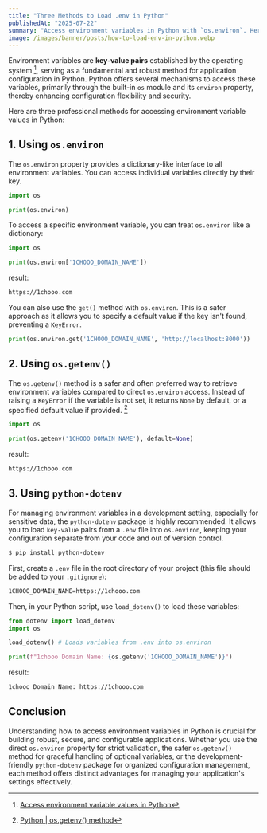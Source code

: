 ```yaml
---
title: "Three Methods to Load .env in Python"
publishedAt: "2025-07-22"
summary: "Access environment variables in Python with `os.environ`. Here are three ways to do it."
image: /images/banner/posts/how-to-load-env-in-python.webp
---
```


Environment variables are **key-value pairs** established by the operating system [^1], serving as a fundamental and robust method for application configuration in Python. Python offers several mechanisms to access these variables, primarily through the built-in `os` module and its `environ` property, thereby enhancing configuration flexibility and security.

Here are three professional methods for accessing environment variable values in Python:

## 1. Using `os.environ`

The `os.environ` property provides a dictionary-like interface to all environment variables. You can access individual variables directly by their key.

```python
import os

print(os.environ)
```

To access a specific environment variable, you can treat `os.environ` like a dictionary:

```python
import os

print(os.environ['1CHOOO_DOMAIN_NAME'])
```

result:

```bash
https://1chooo.com
```

You can also use the `get()` method with `os.environ`. This is a safer approach as it allows you to specify a default value if the key isn't found, preventing a `KeyError`.

```python
print(os.environ.get('1CHOOO_DOMAIN_NAME', 'http://localhost:8000'))
```

## 2. Using `os.getenv()`

The `os.getenv()` method is a safer and often preferred way to retrieve environment variables compared to direct `os.environ` access. Instead of raising a `KeyError` if the variable is not set, it returns `None` by default, or a specified default value if provided. [^2]

```python
import os

print(os.getenv('1CHOOO_DOMAIN_NAME'), default=None)
```

result:

```bash
https://1chooo.com
```

## 3. Using `python-dotenv`

For managing environment variables in a development setting, especially for sensitive data, the `python-dotenv` package is highly recommended. It allows you to load `key-value` pairs from a `.env` file into `os.environ`, keeping your configuration separate from your code and out of version control.

```bash
$ pip install python-dotenv
```

First, create a `.env` file in the root directory of your project (this file should be added to your `.gitignore`):

```bash
1CHOOO_DOMAIN_NAME=https://1chooo.com
```

Then, in your Python script, use `load_dotenv()` to load these variables:

```python
from dotenv import load_dotenv
import os

load_dotenv() # Loads variables from .env into os.environ

print(f"1chooo Domain Name: {os.getenv('1CHOOO_DOMAIN_NAME')}")
```

result:

```bash
1chooo Domain Name: https://1chooo.com
```

## Conclusion

Understanding how to access environment variables in Python is crucial for building robust, secure, and configurable applications. Whether you use the direct `os.environ` property for strict validation, the safer `os.getenv()` method for graceful handling of optional variables, or the development-friendly `python-dotenv` package for organized configuration management, each method offers distinct advantages for managing your application's settings effectively.

[^1]: [Access environment variable values in Python](https://www.geeksforgeeks.org/access-environment-variable-values-in-python/)
[^2]: [Python | os.getenv() method](https://www.geeksforgeeks.org/python/python-os-getenv-method/)
